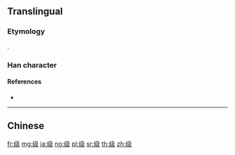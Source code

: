 {{character info/new}}
{{also|級}}
==Translingual==

===Etymology===
{{Han simp|級|f=糹|t=纟}}

{{Han compound|糸|alt1=纟|t1=thread|及|ls=psc|c1=s|c2=p}}.

===Han character===
{{Han char|rn=120|rad=纟|as=03|sn=6|four=|canj=VMNHE|ids=⿰纟及}}

====References====
* {{Han ref|kx=0944.251|hdz=53366.030|uh=7EA7|ud=32423}}

----

==Chinese==
{{zh-see|級}}

[[fr:级]]
[[mg:级]]
[[ja:级]]
[[no:级]]
[[pl:级]]
[[sr:级]]
[[th:级]]
[[zh:级]]